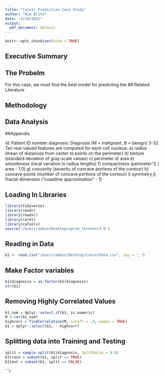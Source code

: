 ```yaml
---
title: "Cancer Prediction Case Study"
author: "Mia Brito"
date: "4/14/2022"
output:
  pdf_document: default
---
```


```r
knitr::opts_chunk$set(echo = TRUE)
```

## Executive Summary

## The Probelm
For this case, we must find the best model for predicting the 
## Related Literature

## Methodology

## Data Analysis

\newpage

##Appendix

id: Patient ID number
diagnosis: Diagnosis (M = malignant, B = benign)
3-32 Ten real-valued features are computed for each cell nucleus:
a) radius (mean of distances from center to points on the
perimeter)
b) texture (standard deviation of gray-scale values)
c) perimeter
d) area
e) smoothness (local variation in radius lengths)
f) compactness (perimeter^2 / area - 1.0)
g) concavity (severity of concave portions of the contour)
h) concave points (number of concave portions of the contour)
i) symmetry
j) fractal dimension ("coastline approximation" - 1)

## Loading In Libraries

```r
library(tidyverse)
library(readr)
library(readxl)
library(caret)
library(caTools)
source('/Users/admin/Desktop/optim_threshold.R')
```

## Reading in Data

```r
b1 <- read.csv("/Users/admin/Desktop/CancerData.csv", sep = ",")
```

## Make Factor variables

```r
b1$diagnosis = as.factor(b1$diagnosis)
str(b1)
```

## Removing Highly Correlated Values
```r
b1_num = dplyr::select_if(b1, is.numeric)
M = cor(b1_num)
highcorr = findCorrelation(M, cutoff = .9, names = TRUE)
b1 = dplyr::select(b1, - highcorr)
```

## Splitting data into Training and Testing
```r
split = sample.split(b1$diagnosis, SplitRatio = 0.8)
b1train = subset(b1, split == TRUE)
b1test = subset(b1, split == FALSE)
```


```r
